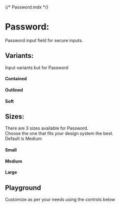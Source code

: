 {/* Password.mdx */}

<Meta of={PasswordStories} name="Docs"/>

# Password:
Password input field for secure inputs.

## Variants:
Input variants but for Password

#### Contained
<Canvas of={PasswordStories.Contained} />

#### Outlined
<Canvas of={PasswordStories.Outlined} />

#### Soft
<Canvas of={PasswordStories.Soft} />


## Sizes:
There are 3 sizes available for Password.\
Choose the one that fits your design system the best.\
Default is Medium

#### Small
<Canvas of={PasswordStories.Small} />

#### Medium
<Canvas of={PasswordStories.Medium} />

#### Large
<Canvas of={PasswordStories.Large} />


## Playground
Customize as per your needs using the controls below

<Canvas of={PasswordStories.Playground}/>
<Controls of={PasswordStories.Playground}/>